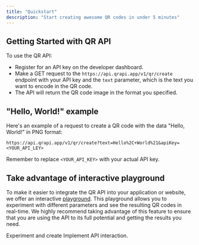 ```yaml
---
title: "Quickstart"
description: "Start creating awesome QR codes in under 5 minutes"
---
```


## Getting Started with QR API

To use the QR API:

- Register for an API key on the developer dashboard.
- Make a GET request to the `https://api.qrapi.app/v1/qr/create` endpoint with your API key and the `text` parameter, which is the text you want to encode in the QR code.
- The API will return the QR code image in the format you specified.

## "Hello, World!" example

Here's an example of a request to create a QR code with the data "Hello, World!" in PNG format:

```
https://api.qrapi.app/v1/qr/create?text=Hello%2C+World%21&apiKey=<YOUR_API_LEY>
```

Remember to replace `<YOUR_API_KEY>` with your actual API key.

## Take advantage of interactive playground

To make it easier to integrate the QR API into your application or website, we offer an interactive [playground](https://qrapi.app/playground).
This playground allows you to experiment with different parameters and see the resulting QR codes in real-time.
We highly recommend taking advantage of this feature to ensure that you are using the API to its full potential
and getting the results you need.

<CardGroup>

<Card title="Playground" icon="qrcode" href="https://qrapi.app/playground">
  Experiment and create
</Card>

<Card title="API reference" icon="square-code" href="/api-reference">
  Implement API interaction.
</Card>

</CardGroup>
